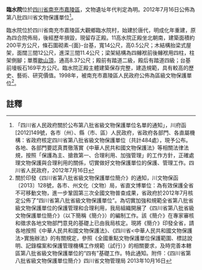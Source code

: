 {{msg:四川省文物保護單位
|名稱 = 臨水院
|編號 = 219
|圖片 = 
|級別 = S8
|分類 = 
|時代 = [[明代|明代]]
|地点 = [[四川省|四川省]][[南充市|南充市]][[嘉陵區|嘉陵區]]
|坐標 =
|登錄 = 2012年7月16日
}}
'''臨水院'''位於[[四川省|四川省]][[南充市|南充市]][[嘉陵區|嘉陵區]]，文物遺址年代判定為明。2012年7月16日公佈為第八批四川省文物保護單位<ref>「四川省人民政府關於公布第八批省級文物保護單位名單的通知」，川府函[2012]149號，各市（州）、縣（市、區）人民政府，省政府各部門、各直屬機構：省政府核定四川省第八批省級文物保護單位（共計484處），現予公布。各地、各部門要認真貫徹落實《中華人民共和國文物保護法》等相關法律法規，按照「保護為主、搶救第一、合理利用、加強管理」的工作方針，正確處理文物保護與合理利用的關係，切實做好文物保護單位的保護、管理工作。四川省人民政府，2012年7月16日</ref>。

臨水院位於四川省南充市嘉陵區大觀鄉臨水院村，始建於唐代，明成化年重建，原為四合院佈局，後經歷年損毀，現留存正殿。11高水院正殿坐北朝南，建築面積約200平方公尺，條石圍砌素-{面}-台基，寬14公尺，高0.5公尺；木結構抬梁式屋架，面闊三間12公尺，進深三間11.4公尺；梁架結構為四櫞袱前後櫞袱用四柱，柱架側腳；單簷[[歇山頂|歇山頂]]，通高8.37公尺；殿前有踏道二級，殿后有踏道四級；台基前墁板石169平方公尺。臨水院正殿主體建築保存完整，建造規範，具有較高的歷史、藝術、研究價值。1998年，被南充市嘉陵區人民政府公佈為區級文物保護單位<ref>關於印發《四川省第八批省級文物保護單位簡介》的通知，川文物保函〔2013〕128號，各市、州文化（文物）局，省直文博單位：為有效保護全省不可移動文物，進一步鞏固第三次全國文物普查成果，省政府於2012年7月核定公佈了“四川省第八批省級文物保護單位”。為切實加強和規範全省第八批省級文物保護單位的保護管理和合理利用，我局組織開展了《四川省第八批省級文物保護單位簡介》（以下簡稱《簡介》）的編制工作。該《簡介》在專家審核和徵求各地文物部門意見的基礎上已由我局核定。現將《簡介》印發全省，請各地按照《中華人民共和國文物保護法》、《四川省<中華人民共和國文物保護法>實施辦法》的有關規定，參照《全國重點文物保護單位保護範圍、標誌說明、記錄檔案和保護管理機構工作規範（試行）》的相關要求，及時完善本轄區第八批省級文物保護單位的“四有”基礎工作。特此通知。附件：《四川省第八批省級文物保護單位簡介》四川省文物管理局  2013年10月16日</ref>。
==註釋==
{{reflist}}